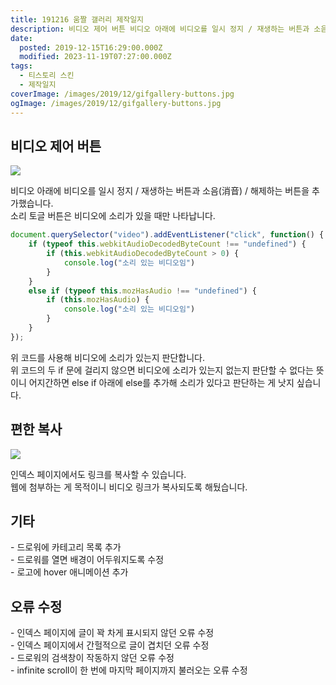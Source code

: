```yaml
---
title: 191216 움짤 갤러리 제작일지
description: 비디오 제어 버튼 비디오 아래에 비디오를 일시 정지 / 재생하는 버튼과 소음(消音) / 해제하는 버튼을 추가했습니다.소리 토글 버튼은 비디오에 소리가 있을 때만 나타납니다. document.querySelector(&quot;video&quot;).addEventListener(&quot;click&quot;, function() {     if (typeof this.webkitAudioDecodedByteCount !== &quot;undefined&quot;) {         if (this.webkitAudioDecodedByteCount &gt; 0) {             console.log(&quot;소리 있는 비디오임&quot;)         }     }     else if (typeof this.mozHasAudio !== &quot;undefined&quot;) {         if (this.mozHasAudio) {             console.log(&quot;소리 있는 비디오임&quot;)         }     } }) 위 코드를 사용해 비디오에 소리가 있는지 판단합니다.위 코드의 두 if 문에 걸리지 않으면 비디오에 소리가 있는지 없는지 판단할 수 없다는
date:
  posted: 2019-12-15T16:29:00.000Z
  modified: 2023-11-19T07:27:00.000Z
tags:
  - 티스토리 스킨
  - 제작일지
coverImage: /images/2019/12/gifgallery-buttons.jpg
ogImage: /images/2019/12/gifgallery-buttons.jpg
---
```


## 비디오 제어 버튼

![](/images/2019/12/gifgallery-buttons.jpg)

비디오 아래에 비디오를 일시 정지 / 재생하는 버튼과 소음(消音) / 해제하는 버튼을 추가했습니다.  
소리 토글 버튼은 비디오에 소리가 있을 때만 나타납니다.

```js
document.querySelector("video").addEventListener("click", function() {
    if (typeof this.webkitAudioDecodedByteCount !== "undefined") {
        if (this.webkitAudioDecodedByteCount > 0) {
            console.log("소리 있는 비디오임")
        }
    }
    else if (typeof this.mozHasAudio !== "undefined") {
        if (this.mozHasAudio) {
            console.log("소리 있는 비디오임")
        }
    }
});
```

위 코드를 사용해 비디오에 소리가 있는지 판단합니다.  
위 코드의 두 if 문에 걸리지 않으면 비디오에 소리가 있는지 없는지 판단할 수 없다는 뜻이니 어지간하면 else if 아래에 else를 추가해 소리가 있다고 판단하는 게 낫지 싶습니다.

## 편한 복사

![](/images/2019/12/gifgallery-copy.jpg)

인덱스 페이지에서도 링크를 복사할 수 있습니다.  
웹에 첨부하는 게 목적이니 비디오 링크가 복사되도록 해뒀습니다.

## 기타

\- 드로워에 카테고리 목록 추가  
\- 드로워를 열면 배경이 어두워지도록 수정  
\- 로고에 hover 애니메이션 추가

## 오류 수정

\- 인덱스 페이지에 글이 꽉 차게 표시되지 않던 오류 수정  
\- 인덱스 페이지에서 간헐적으로 글이 겹치던 오류 수정  
\- 드로워의 검색창이 작동하지 않던 오류 수정  
\- infinite scroll이 한 번에 마지막 페이지까지 불러오는 오류 수정